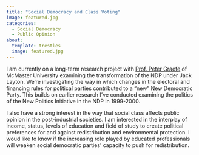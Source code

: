 ```yaml
---
title: "Social Democracy and Class Voting"
image: featured.jpg
categories: 
  - Social Democracy
  - Public Opinion
about:
  template: trestles
  image: featured.jpg
---
```


I am currently on a long-term research project with [Prof. Peter Graefe](https://socialsciences.mcmaster.ca/people/graefe-peter) of McMaster University examining the transformation of the NDP under Jack Layton. We're investigating the way in which changes in the electoral and financing rules for political parties contributed to a "new" New Democratic Party. This builds on earlier research I've conducted examining the politics of the New Politics Initiative in the NDP in 1999-2000. 

I also have a strong interest in the way that social class affects public opinion in the post-industrial societies. I am interested in the interplay of income, status, levels of education and field of study to create political preferences for and against redistribution and environmental protection. I woud like to know if the increasing role played by educated professionals will weaken social democratic parties' capacity to push for redistribution.
